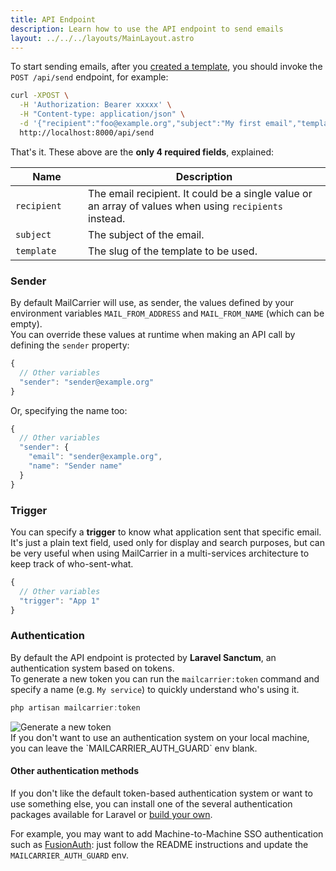 ```yaml
---
title: API Endpoint
description: Learn how to use the API endpoint to send emails
layout: ../../../layouts/MainLayout.astro
---
```


To start sending emails, after you [created a template](/docs/getting-started/your-first-template), you should invoke the `POST /api/send` endpoint, for example:

```bash
curl -XPOST \
  -H 'Authorization: Bearer xxxxx' \
  -H "Content-type: application/json" \
  -d '{"recipient":"foo@example.org","subject":"My first email","template":"welcome"}' \
  http://localhost:8000/api/send
```

That's it. These above are the **only 4 required fields**, explained:

<table>
  <thead>
    <tr>
      <th>Name</th>
      <th>Description</th>
    </tr>
  </thead>
  <tbody>
    <tr>
      <td width="100px"><code>recipient</code></td>
      <td>The email recipient. It could be a single value or an array of values when using <code>recipients</code> instead.</td>
    </tr>
    <tr>
      <td><code>subject</code></td>
      <td>The subject of the email.</td>
    </tr>
    <tr>
      <td><code>template</code></td>
      <td>The slug of the template to be used.</td>
    </tr>
  </tbody>
</table>

### Sender

By default MailCarrier will use, as sender, the values defined by your environment variables `MAIL_FROM_ADDRESS` and `MAIL_FROM_NAME` (which can be empty).  
You can override these values at runtime when making an API call by defining the `sender` property:

```js
{
  // Other variables
  "sender": "sender@example.org"
}
```

Or, specifying the name too:

```js
{
  // Other variables
  "sender": {
    "email": "sender@example.org",
    "name": "Sender name"
  }
}
```

### Trigger

You can specify a **trigger** to know what application sent that specific email. It's just a plain text field, used only for display and search purposes, but can be very useful when using MailCarrier in a multi-services architecture to keep track of who-sent-what.

```js
{
  // Other variables
  "trigger": "App 1"
}
```

### Authentication

By default the API endpoint is protected by **Laravel Sanctum**, an authentication system based on tokens.  
To generate a new token you can run the `mailcarrier:token` command and specify a name (e.g. `My service`) to quickly understand who's using it. 

```js
php artisan mailcarrier:token
```

<Image src="/images/generate-new-token.png" alt="Generate a new token" />

<Aside type="tip" title="Local authentication">
  If you don't want to use an authentication system on your local machine, you can leave the `MAILCARRIER_AUTH_GUARD` env blank.
</Aside>

#### Other authentication methods

If you don't like the default token-based authentication system or want to use something else, you can install one of the several authentication packages available for Laravel or [build your own](https://laravel.com/docs/9.x/authentication#adding-custom-guards).  

For example, you may want to add Machine-to-Machine SSO authentication such as [FusionAuth](https://github.com/danilopolani/laravel-fusionauth-jwt): just follow the README instructions and update the `MAILCARRIER_AUTH_GUARD` env.